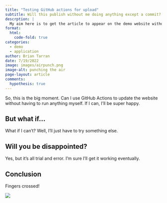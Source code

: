 ```yaml
---
title: "Testing GitHub actions for upload"
subtitle: Will this publish without me doing anything except a commit?
descrption: |
  My aim here is to get the article to appear on the demo website without me needing to do anything. Let's see if it works
format:
  html:
    code-fold: true
categories:
  - demo
  - application
author: Brian Tarran
date: 7/19/2022
image: images/airpunch.png
image-alt: punching the air
page-layout: article
comments:
  hypothesis: true
---
```


So, this is the big moment. Can I use GitHub Actions to update the website without having to run anything myself. If I can, I'll be super happy.

## But what if...

What if I can't? Well, I'll just have to try something else.

## Will you be disappointed?

Yes, but it's all trial and error. I'm sure I'll get it working eventually.

## Conclusion

Fingers crossed!

:::{.column-body}
![](images/airpunch.png)
:::